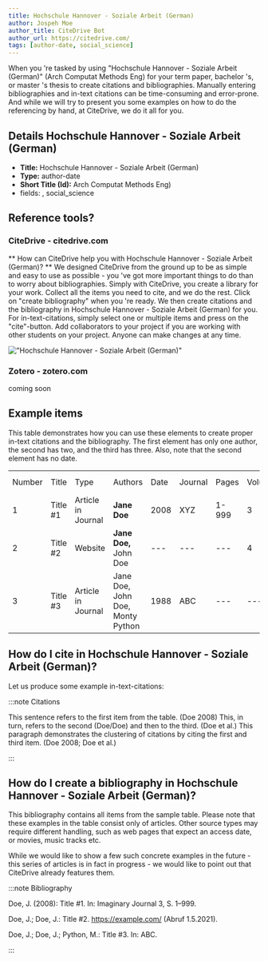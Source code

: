```yaml
---
title: Hochschule Hannover - Soziale Arbeit (German)
author: Jospeh Moe
author_title: CiteDrive Bot
author_url: https://citedrive.com/
tags: [author-date, social_science]
---
```


When you 're tasked by using "Hochschule Hannover - Soziale Arbeit (German)" (Arch Computat Methods Eng) for your term paper, bachelor 's, or master 's thesis to create citations and bibliographies.
Manually entering bibliographies and in-text citations can be time-consuming and error-prone. And while we will try to present you some examples on how to do the referencing by hand, at CiteDrive, we do it all for you.

## Details  Hochschule Hannover - Soziale Arbeit (German)
* **Title:** Hochschule Hannover - Soziale Arbeit (German)
* **Type:** author-date
* **Short Title (Id):** Arch Computat Methods Eng)
* fields: , social_science

## Reference tools?
### CiteDrive - citedrive.com
** How can CiteDrive help you with Hochschule Hannover - Soziale Arbeit (German)? **
We designed CiteDrive from the ground up to be as simple and easy to use as possible - you 've got more important things to do than to worry about bibliographies. Simply with CiteDrive, you create a library for your work. Collect all the items you need to cite, and we do the rest. Click on "create bibliography" when you 're ready. We then create citations and the bibliography in Hochschule Hannover - Soziale Arbeit (German) for you. For in-text-citations, simply select one or multiple items and press on the "cite"-button. Add collaborators to your project if you are working with other students on your project. Anyone can make changes at any time.


!["Hochschule Hannover - Soziale Arbeit (German)"](images/hochschule-hannover--soziale-arbeit-german.svg "Choose Hochschule Hannover - Soziale Arbeit (German) in the CiteDrive App")

### Zotero - zotero.com

coming soon

## Example items

This table demonstrates how you can use these elements to create proper in-text citations and the bibliography. The first element has only one author, the second has two, and the third has three. Also, note that the second element has no date.


<table>
  <tr>
   <td>Number
   </td>
   <td>Title
   </td>
   <td>Type
   </td>
   <td>Authors
   </td>
   <td>Date
   </td>
   <td>Journal
   </td>
   <td>Pages
   </td>
   <td>Volume
   </td>
   <td>Issue
   </td>
   <td>Access Date
   </td>
  </tr>
  <tr>
   <td>1
   </td>
   <td>Title #1
   </td>
   <td>Article in Journal
   </td>
   <td><strong>Jane Doe</strong>
   </td>
   <td>2008
   </td>
   <td>XYZ
   </td>
   <td>1-999
   </td>
   <td>3
   </td>
   <td>2
   </td>
   <td>--
   </td>
  </tr>
  <tr>
   <td>
2
   </td>
   <td>Title #2
   </td>
   <td>Website
   </td>
   <td><strong>Jane Doe, </strong>John Doe
   </td>
   <td>---
   </td>
   <td>---
   </td>
   <td>---
   </td>
   <td>4
   </td>
   <td>---
   </td>
   <td>2020-05-01
   </td>
  </tr>
  <tr>
   <td>3
   </td>
   <td>Title #3
   </td>
   <td>Article in Journal
   </td>
   <td>Jane Doe, John Doe, Monty Python
   </td>
   <td>1988
   </td>
   <td>ABC
   </td>
   <td>---
   </td>
   <td>---
   </td>
   <td>16
   </td>
   <td>---
   </td>
  </tr>
</table>



## How do I cite in  Hochschule Hannover - Soziale Arbeit (German)?

Let us produce some example in-text-citations:

:::note Citations


This sentence refers to the first item from the table. (Doe 2008) This, in turn, refers to the second (Doe/Doe)
and then to the third.  (Doe et al.)
This paragraph demonstrates the clustering of citations by citing the first and third item. (Doe 2008; Doe et al.)

:::

## How do I create a bibliography in Hochschule Hannover - Soziale Arbeit (German)?

This bibliography contains all items from the sample table. Please note that these examples in the table consist only of articles. Other source types may require different handling, such as web pages that expect an access date, or movies, music tracks etc.

While we would like to show a few such concrete examples in the future - this series of articles is in fact in progress - we would like to point out that CiteDrive already features them.

:::note Bibliography

Doe, J. (2008): Title #1. In: Imaginary Journal 3, S. 1–999.

Doe, J.; Doe, J.: Title #2. https://example.com/ (Abruf 1.5.2021).

Doe, J.; Doe, J.; Python, M.: Title #3. In: ABC.



:::


        